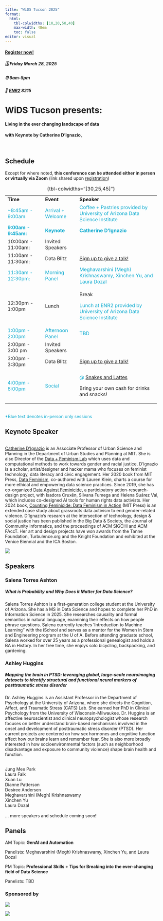 ```yaml
---
title: "WiDS Tucson 2025"
format: 
  html: 
    tbl-colwidths: [10,20,50,40]
    max-width: 40em
    toc: false
editor: visual
---
```


::: callout-important
#### [Register now!](https://forms.gle/q9ukoSXc34qd2XJp9)

##### 🗓 Friday March 28, 2025

##### ⏰ 9am-5pm

##### 📌 [ENR2](https://air.arizona.edu/enr2) S215
:::

# WiDS Tucson presents: {.center}

#### Living in the ever changing landscape of data {.center}

#### **with Keynote by Catherine D'Ignazio,** {.center}

\

::: panel-tabset
## Schedule

Except for where noted, **this conference can be attended either in person or virtually via Zoom** (link shared upon [registration](https://forms.gle/q9ukoSXc34qd2XJp9))

+------------------------------------------------+--------------------------------------------+-----------------------------------------------------------------------------------------------------+
| **Time**                                       | **Event**                                  | **Speaker**                                                                                         |
+------------------------------------------------+--------------------------------------------+-----------------------------------------------------------------------------------------------------+
| [\~8:45am - 9:00am]{style="color:#0caacf"}     | [Arrival + Welcome]{style="color:#0caacf"} | [Coffee + Pastries provided by University of Arizona Data Science Institute]{style="color:#0caacf"} |
+------------------------------------------------+--------------------------------------------+-----------------------------------------------------------------------------------------------------+
| [**9:00am - 9:45am:**]{style="color:#0caacf;"} | [**Keynote**]{style="color:#0caacf;"}      | [**Catherine D'Ignazio**]{style="color:#0caacf;"}                                                   |
+------------------------------------------------+--------------------------------------------+-----------------------------------------------------------------------------------------------------+
| 10:00am - 11:00am:                             | Invited Speakers                           |                                                                                                     |
+------------------------------------------------+--------------------------------------------+-----------------------------------------------------------------------------------------------------+
| 11:00am - 11:30am:                             | Data Blitz                                 | [Sign up to give a talk!](https://forms.gle/8d3rhS5hLjnn2q8K6)                                      |
+------------------------------------------------+--------------------------------------------+-----------------------------------------------------------------------------------------------------+
| [11:30am - 12:30pm:]{style="color:#0caacf;"}   | [Morning Panel]{style="color:#0caacf;"}    | [Meghavarshini (Megh) Krishnaswamy, Xinchen Yu, and Laura Dozal]{style="color:#0caacf;"}            |
+------------------------------------------------+--------------------------------------------+-----------------------------------------------------------------------------------------------------+
| 12:30pm - 1:00pm                               | Lunch                                      | Break                                                                                               |
|                                                |                                            |                                                                                                     |
|                                                |                                            | [Lunch at ENR2 provided by University of Arizona Data Science Institute]{style="color:#0caacf"}     |
+------------------------------------------------+--------------------------------------------+-----------------------------------------------------------------------------------------------------+
| [1:00pm - 2:00pm]{style="color:#0caacf;"}      | [Afternoon Panel]{style="color:#0caacf;"}  | [TBD]{style="color:#0caacf"}                                                                        |
+------------------------------------------------+--------------------------------------------+-----------------------------------------------------------------------------------------------------+
| 2:00pm - 3:00 pm                               | Invited Speakers                           |                                                                                                     |
+------------------------------------------------+--------------------------------------------+-----------------------------------------------------------------------------------------------------+
| 3:00pm - 3:30pm                                | Data Blitz                                 | [Sign up to give a talk!](https://forms.gle/8d3rhS5hLjnn2q8K6)                                      |
+------------------------------------------------+--------------------------------------------+-----------------------------------------------------------------------------------------------------+
| [4:00pm - 6:00pm]{style="color:#0caacf;"}      | [Social]{style="color:#0caacf;"}           | [\@ [Snakes and Lattes](https://www.snakesandlattes.com/tucson)]{style="color:#0caacf"}             |
|                                                |                                            |                                                                                                     |
|                                                |                                            | Bring your own cash for drinks and snacks!                                                          |
+------------------------------------------------+--------------------------------------------+-----------------------------------------------------------------------------------------------------+

: {tbl-colwidths="\[30,25,45\]"}

\
[\*Blue text denotes in-person only sessions]{style="color:#0caacf;"}

## Keynote Speaker

\
[Catherine D’Ignazio](https://kanarinka.com/) is an Associate Professor of Urban Science and Planning in the Department of Urban Studies and Planning at MIT. She is also Director of the [Data + Feminism Lab](http://dataplusfeminism.mit.edu/) which uses data and computational methods to work towards gender and racial justice. D’Ignazio is a scholar, artist/designer and hacker mama who focuses on feminist technology, data literacy and civic engagement. Her 2020 book from MIT Press, [Data Feminism](https://bookbook.pubpub.org/data-feminism), co-authored with Lauren Klein, charts a course for more ethical and empowering data science practices. Since 2019, she has co-organized [Data Against Feminicide](http://datoscontrafeminicidio.net/), a participatory action-research-design project, with Isadora Cruxên, Silvana Fumega and Helena Suárez Val, which includes co-designed AI tools for human rights data activists. Her 2024 book, [Counting Feminicide: Data Feminism in Action](https://mitpress.mit.edu/9780262048873/counting-feminicide/) (MIT Press) is an extended case study about grassroots data activism to end gender-related violence. D'Ignazio's research at the intersection of technology, design & social justice has been published in the Big Data & Society, the Journal of Community Informatics, and the proceedings of ACM SIGCHI and ACM FAccT. Her art and design projects have won awards from the Tanne Foundation, Turbulence.org and the Knight Foundation and exhibited at the Venice Biennial and the ICA Boston.

::: column-margin
![](images/CatherineD-Square.webp)
:::

## Speakers

### Salena Torres Ashton

##### What is Probability and Why Does it Matter for Data Science?

Salena Torres Ashton is a first-generation college student at the University of Arizona. She has a MS in Data Science and hopes to complete her PhD in Information Science in 2025. She researches causality and formal semantics in natural language, examining their effects on how people phrase questions. Salena currently teaches 'Introduction to Machine Learning" with the iSchool and serves as a mentor for the Women in Stem and Engineering program at the U of A. Before attending graduate school, Salena worked for over 25 years as a professional genealogist and holds a BA in History. In her free time, she enjoys solo bicycling, backpacking, and gardening.

### Ashley Huggins

##### Mapping the brain in PTSD: leveraging global, large-scale neuroimaging datasets to identify structural and functional neural markers of posttraumatic stress disorder

Dr. Ashley Huggins is an Assistant Professor in the Department of Psychology at the University of Arizona, where she directs the Cognition, Affect, and Traumatic Stress (CATS) Lab. She earned her PhD in Clinical Psychology from the University of Wisconsin-Milwaukee. Dr. Huggins is an affective neuroscientist and clinical neuropsychologist whose research focuses on better understand brain-based mechanisms involved in the onset and development of posttraumatic stress disorder (PTSD). Her current projects are centered on how sex hormones and cognitive function affect how our brains learn and remember fear. She is also more broadly interested in how socioenvironmental factors (such as neighborhood disadvantage and exposure to community violence) shape brain health and function.

\
Jung Mee Park\
Laura Falk\
Xuan Lu\
Dianne Patterson\
Desiree Andersen\
Meghavarshini (Megh) Krishnaswamy\
Xinchen Yu\
Laura Dozal\
\
... more speakers and schedule coming soon!

## Panels

::: {.callout-note appearance="minimal"}
AM Topic: **GenAI and Automation**

Panelists: Meghavarshini (Megh) Krishnaswamy, Xinchen Yu, and Laura Dozal
:::

::: {.callout-note appearance="minimal"}
PM Topic: **Professional Skills + Tips for Breaking into the ever-changing field of Data Science**

Panelists: TBD
:::
:::

### Sponsored by

![](images/ICDIlogodownload.png)

![](images/DSIlogodownload.png)

